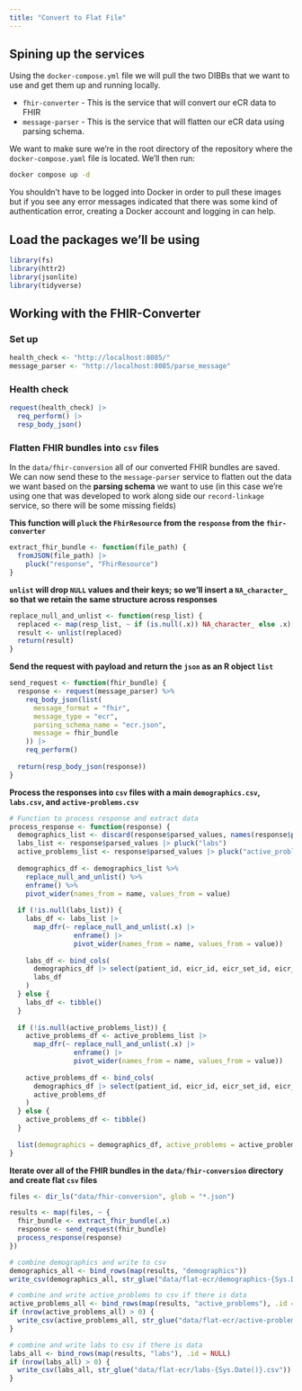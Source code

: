 ```yaml
---
title: "Convert to Flat File"
---
```


## Spining up the services

Using the `docker-compose.yml` file we will pull the two DIBBs that we want to use and get them up and running locally.

* `fhir-converter` - This is the service that will convert our eCR data to FHIR
* `message-parser` - This is the service that will flatten our eCR data using parsing schema.

We want to make sure we're in the root directory of the repository where the `docker-compose.yaml` file is located. We'll then run:

```bash
docker compose up -d
```

::: {.callout-note}
You shouldn't have to be logged into Docker in order to pull these images but if you see any error messages indicated that there was some kind of authentication error, creating a Docker account and logging in can help.
:::

## Load the packages we'll be using

```r
library(fs)
library(httr2)
library(jsonlite)
library(tidyverse)
```

## Working with the FHIR-Converter

### Set up

```r
health_check <- "http://localhost:8085/"
message_parser <- "http://localhost:8085/parse_message"
```

### Health check

```r
request(health_check) |>
  req_perform() |>
  resp_body_json()
```

### Flatten FHIR bundles into `csv` files

In the `data/fhir-conversion` all of our converted FHIR bundles are saved. We can now send these to the `message-parser` service to flatten out the data we want based on the **parsing schema** we want to use (in this case we're using one that was developed to work along side our `record-linkage` service, so there will be some missing fields)

__This function will `pluck` the `FhirResource` from the `response` from the `fhir-converter`__
```r
extract_fhir_bundle <- function(file_path) {
  fromJSON(file_path) |>
    pluck("response", "FhirResource")
}
```

__`unlist` will drop `NULL` values and their keys; so we'll insert a `NA_character_` so that we retain the same structure across responses__
```r
replace_null_and_unlist <- function(resp_list) {
  replaced <- map(resp_list, ~ if (is.null(.x)) NA_character_ else .x)
  result <- unlist(replaced)
  return(result)
}
```

__Send the request with payload and return the `json` as an R object `list`__
```r
send_request <- function(fhir_bundle) {  
  response <- request(message_parser) %>%
    req_body_json(list(
      message_format = "fhir",
      message_type = "ecr",
      parsing_schema_name = "ecr.json",
      message = fhir_bundle
    )) |>
    req_perform()
  
  return(resp_body_json(response))
}
```

__Process the responses into `csv` files with a main `demographics.csv`, `labs.csv`, and `active-problems.csv`__
```r
# Function to process response and extract data
process_response <- function(response) {
  demographics_list <- discard(response$parsed_values, names(response$parsed_values) %in% c("labs", "active_problems"))
  labs_list <- response$parsed_values |> pluck("labs")
  active_problems_list <- response$parsed_values |> pluck("active_problems")
  
  demographics_df <- demographics_list %>%
    replace_null_and_unlist() %>%
    enframe() %>%
    pivot_wider(names_from = name, values_from = value)
  
  if (!is.null(labs_list)) {
    labs_df <- labs_list |>
      map_dfr(~ replace_null_and_unlist(.x) |>
                enframe() |>
                pivot_wider(names_from = name, values_from = value))
    
    labs_df <- bind_cols(
      demographics_df |> select(patient_id, eicr_id, eicr_set_id, eicr_version_number, authoring_datetime),
      labs_df
    )
  } else {
    labs_df <- tibble()
  }
  
  if (!is.null(active_problems_list)) {
    active_problems_df <- active_problems_list |>
      map_dfr(~ replace_null_and_unlist(.x) |>
                enframe() |>
                pivot_wider(names_from = name, values_from = value))
    
    active_problems_df <- bind_cols(
      demographics_df |> select(patient_id, eicr_id, eicr_set_id, eicr_version_number, authoring_datetime),
      active_problems_df
    )
  } else {
    active_problems_df <- tibble()
  }
  
  list(demographics = demographics_df, active_problems = active_problems_df, labs = labs_df)
}
```

__Iterate over all of the FHIR bundles in the `data/fhir-conversion` directory and create flat `csv` files__
```r
files <- dir_ls("data/fhir-conversion", glob = "*.json")

results <- map(files, ~ {
  fhir_bundle <- extract_fhir_bundle(.x)
  response <- send_request(fhir_bundle)
  process_response(response)
})

# combine demographics and write to csv
demographics_all <- bind_rows(map(results, "demographics"))
write_csv(demographics_all, str_glue("data/flat-ecr/demographics-{Sys.Date()}.csv"))

# combine and write active_problems to csv if there is data
active_problems_all <- bind_rows(map(results, "active_problems"), .id = NULL)
if (nrow(active_problems_all) > 0) {
  write_csv(active_problems_all, str_glue("data/flat-ecr/active-problems-{Sys.Date()}.csv"))
}

# combine and write labs to csv if there is data
labs_all <- bind_rows(map(results, "labs"), .id = NULL)
if (nrow(labs_all) > 0) {
  write_csv(labs_all, str_glue("data/flat-ecr/labs-{Sys.Date()}.csv"))
}
```
